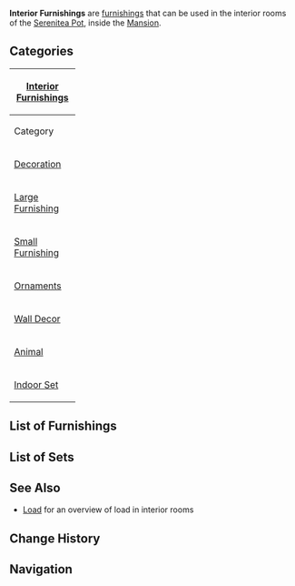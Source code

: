 {{Terminology Infobox
|type         = Item Groups
}}
'''Interior Furnishings''' are [[furnishing]]s that can be used in the interior rooms of the [[Serenitea Pot]], inside the [[Mansion]].

==Categories==
{| class="article-table" style="width:400px"
! colspan=2 | [[Interior Furnishing]]s
|-
! width="100px" | Category
! Subcategory
|-
|[[Decoration]]
|
*{{Furnishing|Wall|Decoration}}
*{{Furnishing|Flooring|Decoration}}
*{{Furnishing|Ceiling|Decoration}}
*{{Furnishing|Ceiling Lamp|Decoration}}
*{{Furnishing|Room Door|Decoration}}
*{{Furnishing|Stairs|Decoration}}
|-
|[[Large Furnishing]]
|
*{{Furnishing|Cabinet|Large Furnishing}}
*{{Furnishing|Bookcase|Large Furnishing}}
*{{Furnishing|Table|Large Furnishing}}
*{{Furnishing|Counter|Large Furnishing}}
*{{Furnishing|Bed|Large Furnishing}}
*{{Furnishing|Fish Tank|Large Furnishing}}
|-
|[[Small Furnishing]]
|
*{{Furnishing|Seating|Small Furnishing}}
*{{Furnishing|Ornament|Small Furnishing}}
*{{Furnishing|Carpet|Small Furnishing}}
|-
|[[Ornaments]]
|
*{{Furnishing|Lighting|Ornaments}}
*{{Furnishing|Potted Plant|Ornaments}}
*{{Furnishing|Utensil|Ornaments}}
|-
|[[Wall Decor]]
|
*{{Furnishing|Artwork|Wall Decor}}
*{{Furnishing|Hanging Ornament|Wall Decor}}
*{{Furnishing|Picture Frame|Wall Decor}}
|-
|[[Animal]]
|
*{{Furnishing|Indoor Creature|Animal}}
|-
|[[Indoor Set]]
|
*{{Furnishing|Set|Indoor Set}}
*{{Furnishing|Gift Set|Indoor Set}}
|}

==List of Furnishings==
{{Furnishings by Category Table
|Interior Furnishings
|version = 1
}}

==List of Sets==
{{Main|Furnishing Set}}
{{Furnishing Sets by Category Table
|Indoor Set Set¦Indoor Set Gift Set
|header = [[Furnishing Set]]s that can be placed indoors
|type = 1
|version = 1
}}

==See Also==
* [[Serenitea Pot/Load|Load]] for an overview of load in interior rooms

==Change History==
{{Change History|1.5}}

==Navigation==
{{Furnishing Navbox|interior}}

[[Category:Interior Furnishings| ]]